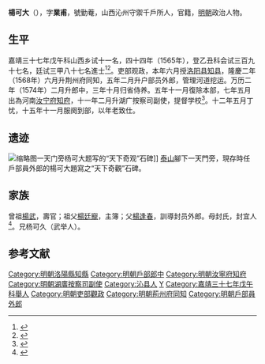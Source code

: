 {{明清人物信息框
| 姓名 = 楊可大
| 原名 =
| 圖片名稱= 
| 圖片大小 =
| 圖片說明 = 
| 最高職務 = 湖廣按察使司副使
| 國家 = 大明 
| 爵位 =
| 籍貫 = 山西沁州守禦千戶所
| 族裔 = 
| 字號 = 字業甫
| 諡號 =
| 出生日期 = 戊戌十月十二日
| 出生地點 =
| 逝世日期 = 卒年不詳
| 逝世地點 =
| 墓葬 =
| 配偶 = 配王氏，贈宜人；继配魏氏，贈宜人
| 親屬 = （子）杨文名、杨清名
| 出身 =
* 嘉靖三十七年戊午科山西鄉試第十一名
* 嘉靖四十四年乙丑科同進士出身
| 經歷 =
| 著作 =  
}}
'''楊可大'''（{{bd|1538年||？|catIdx=}}），字'''業甫'''，號勤菴，山西沁州守禦千戶所人，官籍，[[明朝|明朝]]政治人物。

== 生平 ==
嘉靖三十七年戊午科山西乡试十一名，四十四年（1565年），登乙丑科会试三百九十七名，廷试三甲八十七名進士<ref>{{Cite book|title=《皇明贡举考》卷五|author=[[张朝瑞|张朝瑞]]|publisher=《续修四库全书》史部第828册|year=|isbn=|location=|pages=}}</ref><ref>{{Cite book|title=贡举志五种 上|author=鲁小俊，江俊伟著|publisher=武汉大学出版社|year=2009|isbn=978-7-307-07043-1|location=武汉|pages=}}</ref>。吏部观政，本年六月授[[洛阳县|洛阳县]][[知县|知县]]，隆慶二年（1568年）六月升荆州府同知，五年二月升户部员外郎，管理河道挖运。万历二年（1574年）二月升郎中，三年十月归省侍养。五年十一月復除本部，七年五月出為河南[[汝宁府|汝宁府]][[知府|知府]]，十一年二月升湖广按察司副使，提督学校<ref>{{cite news|title=沁县进士名录|url=http://www.dfz.changzhi.gov.cn/960rn.jsp?urltype=news.NewsContentUrl&wbnewsid=232132&wbtreeid=21514|accessdate=2013-08-11|newspaper=长治新闻网|deadurl=yes|archiveurl=https://web.archive.org/web/20130819010906/http://www.dfz.changzhi.gov.cn/960rn.jsp?urltype=news.NewsContentUrl&wbnewsid=232132&wbtreeid=21514|archivedate=2013年8月19日|df=}}</ref>。十二年五月丁忧，十五年十一月服阕到部，以年老致仕。

==遗迹==
[[File:泰山一天门20181024.jpg|缩略图]]一天门旁杨可大题写的“天下奇观”石碑]]
[[泰山|泰山]]腳下一天門旁，現存時任戶部員外郎的楊可大題寫之“天下奇觀”石碑。

== 家族 ==
曾祖[[楊武|楊武]]，壽官；祖父[[楊廷寵|楊廷寵]]，主簿；父[[楊逢春|楊逢春]]，訓導封员外郎。母封氏，封宜人<ref>{{Cite book|title=天一阁藏明代科举录选刊 登科录 点校本|author=龚延明主编|publisher=宁波出版社|year=2016|isbn=978-7-5526-2320-8|location=宁波|pages=|quote=《天一閣藏明代科舉錄選刊.登科錄》之《嘉靖四十四年乙丑科登科錄》}}</ref>。兄杨可久（武举人）。

==参考文献==
{{reflist}}

{{嘉靖四十四年乙丑科殿試金榜}}

{{DEFAULTSORT:Yang楊}}
[[Category:明朝洛陽縣知縣|Category:明朝洛陽縣知縣]]
[[Category:明朝戶部郎中|Category:明朝戶部郎中]]
[[Category:明朝汝寧府知府|Category:明朝汝寧府知府]]
[[Category:明朝湖廣按察司副使|Category:明朝湖廣按察司副使]]
[[Category:沁县人|Category:沁县人]]
[[Category:楊姓|Y]]
[[Category:嘉靖三十七年戊午科舉人|Category:嘉靖三十七年戊午科舉人]]
[[Category:明朝吏部觀政|Category:明朝吏部觀政]]
[[Category:明朝荊州府同知|Category:明朝荊州府同知]]
[[Category:明朝戶部員外郎|Category:明朝戶部員外郎]]